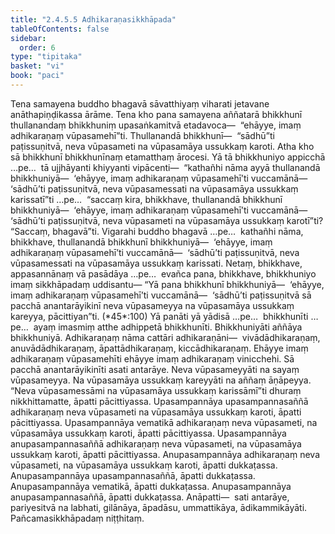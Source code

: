 ```yaml
---
title: "2.4.5.5 Adhikaraṇasikkhāpada"
tableOfContents: false
sidebar:
  order: 6
type: "tipitaka"
basket: "vi"
book: "paci"
---
```



<DynamicBreadcrumb />

<Division number="994" book="paci">

<Paragraph number="3025" book="paci">
Tena samayena buddho bhagavā sāvatthiyaṃ viharati jetavane anāthapiṇḍikassa ārāme. Tena kho pana samayena aññatarā bhikkhunī thullanandaṃ bhikkhuniṃ upasaṅkamitvā etadavoca—  “ehāyye, imaṃ adhikaraṇaṃ vūpasamehī”ti. Thullanandā bhikkhunī—  “sādhū”ti paṭissuṇitvā, neva vūpasameti na vūpasamāya ussukkaṃ karoti.
</Paragraph>

<Paragraph number="3026" book="paci">
Atha kho sā bhikkhunī bhikkhunīnaṃ etamatthaṃ ārocesi. Yā tā bhikkhuniyo appicchā …pe…  tā ujjhāyanti khiyyanti vipācenti—  “kathañhi nāma ayyā thullanandā bhikkhuniyā—  ‘ehāyye, imaṃ adhikaraṇaṃ vūpasamehī’ti vuccamānā—  ‘sādhū’ti paṭissuṇitvā, neva vūpasamessati na vūpasamāya ussukkaṃ karissatī”ti …pe…  “saccaṃ kira, bhikkhave, thullanandā bhikkhunī bhikkhuniyā—  ‘ehāyye, imaṃ adhikaraṇaṃ vūpasamehī’ti vuccamānā—  ‘sādhū’ti paṭissuṇitvā, neva vūpasameti na vūpasamāya ussukkaṃ karotī”ti? “Saccaṃ, bhagavā”ti. Vigarahi buddho bhagavā …pe…  kathañhi nāma, bhikkhave, thullanandā bhikkhunī bhikkhuniyā—  ‘ehāyye, imaṃ adhikaraṇaṃ vūpasamehī’ti vuccamānā—  ‘sādhū’ti paṭissuṇitvā, neva vūpasamessati na vūpasamāya ussukkaṃ karissati. Netaṃ, bhikkhave, appasannānaṃ vā pasādāya …pe…  evañca pana, bhikkhave, bhikkhuniyo imaṃ sikkhāpadaṃ uddisantu—
</Paragraph>

</Division>
<Division number="995" book="paci">

<Paragraph number="3027" book="paci">
<Emphasis>“Yā pana bhikkhunī bhikkhuniyā—  ‘ehāyye, imaṃ adhikaraṇaṃ vūpasamehī’ti vuccamānā—  ‘sādhū’ti paṭissuṇitvā sā pacchā anantarāyikinī neva vūpasameyya na vūpasamāya ussukkaṃ kareyya, pācittiyan”</Emphasis>ti. (*45*:<Emphasis>100</Emphasis>)
</Paragraph>

</Division>
<Division number="996" book="paci">

<Paragraph number="3028" book="paci">
<Emphasis>Yā panā</Emphasis>ti yā yādisā …pe…  <Emphasis>bhikkhunī</Emphasis>ti …pe…  ayaṃ imasmiṃ atthe adhippetā bhikkhunīti.
</Paragraph>

<Paragraph number="3029" book="paci">
<Emphasis>Bhikkhuniyā</Emphasis>ti aññāya bhikkhuniyā.
</Paragraph>

<Paragraph number="3030" book="paci">
<Emphasis>Adhikaraṇaṃ</Emphasis> nāma cattāri adhikaraṇāni—  vivādādhikaraṇaṃ, anuvādādhikaraṇaṃ, āpattādhikaraṇaṃ, kiccādhikaraṇaṃ.
</Paragraph>

<Paragraph number="3031" book="paci">
<Emphasis>Ehāyye imaṃ adhikaraṇaṃ vūpasamehī</Emphasis>ti ehāyye imaṃ adhikaraṇaṃ vinicchehi.
</Paragraph>

<Paragraph number="3032" book="paci">
<Emphasis>Sā pacchā anantarāyikinī</Emphasis>ti asati antarāye.
</Paragraph>

<Paragraph number="3033" book="paci">
<Emphasis>Neva vūpasameyyā</Emphasis>ti na sayaṃ vūpasameyya.
</Paragraph>

<Paragraph number="3034" book="paci">
<Emphasis>Na vūpasamāya ussukkaṃ kareyyā</Emphasis>ti na aññaṃ āṇāpeyya. “Neva vūpasamessāmi na vūpasamāya ussukkaṃ karissāmī”ti dhuraṃ nikkhittamatte, āpatti pācittiyassa.
</Paragraph>

</Division>
<Division number="997" book="paci">

<Paragraph number="3035" book="paci">
Upasampannāya upasampannasaññā adhikaraṇaṃ neva vūpasameti na vūpasamāya ussukkaṃ karoti, āpatti pācittiyassa. Upasampannāya vematikā adhikaraṇaṃ neva vūpasameti, na vūpasamāya ussukkaṃ karoti, āpatti pācittiyassa. Upasampannāya anupasampannasaññā adhikaraṇaṃ neva vūpasameti, na vūpasamāya ussukkaṃ karoti, āpatti pācittiyassa.
</Paragraph>

<Paragraph number="3036" book="paci">
Anupasampannāya adhikaraṇaṃ neva vūpasameti, na vūpasamāya ussukkaṃ karoti, āpatti dukkaṭassa. Anupasampannāya upasampannasaññā, āpatti dukkaṭassa. Anupasampannāya vematikā, āpatti dukkaṭassa. Anupasampannāya anupasampannasaññā, āpatti dukkaṭassa.
</Paragraph>

</Division>
<Division number="998" book="paci">

<Paragraph number="3037" book="paci">
Anāpatti—  sati antarāye, pariyesitvā na labhati, gilānāya, āpadāsu, ummattikāya, ādikammikāyāti.

</Paragraph>
</Division>

<Paragraph number="3038" type="center" book="paci">
Pañcamasikkhāpadaṃ niṭṭhitaṃ.
</Paragraph>